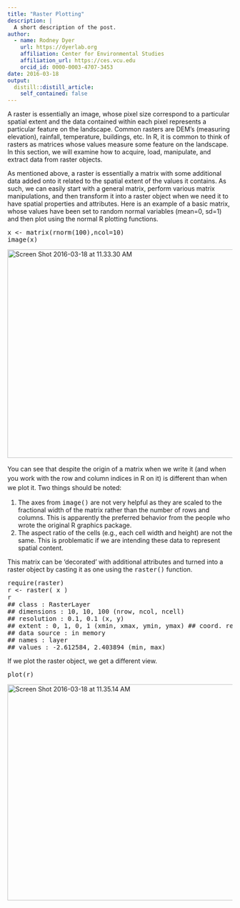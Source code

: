 ```yaml
---
title: "Raster Plotting"
description: |
  A short description of the post.
author:
  - name: Rodney Dyer
    url: https://dyerlab.org
    affiliation: Center for Environmental Studies
    affiliation_url: https://ces.vcu.edu
    orcid_id: 0000-0003-4707-3453
date: 2016-03-18
output:
  distill::distill_article:
    self_contained: false
---
```





A raster is essentially an image, whose pixel size correspond to a particular spatial extent and the data contained within each pixel represents a particular feature on the landscape. Common rasters are DEM’s (measuring elevation), rainfall, temperature, buildings, etc. In R, it is common to think of rasters as matrices whose values measure some feature on the landscape. In this section, we will examine how to acquire, load, manipulate, and extract data from raster objects.

<!--more-->

As mentioned above, a raster is essentially a matrix with some additional data added onto it related to the spatial extent of the values it contains. As such, we can easily start with a general matrix, perform various matrix manipulations, and then transform it into a raster object when we need it to have spatial properties and attributes. Here is an example of a basic matrix, whose values have been set to random normal variables (mean=0, sd=1) and then plot using the normal R plotting functions.

<pre class="lang:r decode:true">x <- matrix(rnorm(100),ncol=10)
image(x)
</pre>

<img class="aligncenter wp-image-858 size-large" src="wp-content/uploads/2016/03/Screen-Shot-2016-03-18-at-11.33.30-AM-1024x623.png" alt="Screen Shot 2016-03-18 at 11.33.30 AM" width="768" height="467" srcset="wp-content/uploads/2016/03/Screen-Shot-2016-03-18-at-11.33.30-AM-1024x623.png 1024w, wp-content/uploads/2016/03/Screen-Shot-2016-03-18-at-11.33.30-AM-300x182.png 300w, wp-content/uploads/2016/03/Screen-Shot-2016-03-18-at-11.33.30-AM-768x467.png 768w, wp-content/uploads/2016/03/Screen-Shot-2016-03-18-at-11.33.30-AM-1568x954.png 1568w, wp-content/uploads/2016/03/Screen-Shot-2016-03-18-at-11.33.30-AM.png 1588w" sizes="(max-width: 768px) 100vw, 768px" /> 

<span style="line-height: 1.5;">You can see that despite the origin of a matrix when we write it (and when you work with the row and column indices in R on it) is different than when we plot it. Two things should be noted:</span>

  1. The axes from <tt>image()</tt> are not very helpful as they are scaled to the fractional width of the matrix rather than the number of rows and columns. This is apparently the preferred behavior from the people who wrote the original R graphics package.
  2. The aspect ratio of the cells (e.g., each cell width and height) are not the same. This is problematic if we are intending these data to represent spatial content.

This matrix can be ‘decorated’ with additional attributes and turned into a raster object by casting it as one using the <tt>raster()</tt> function.

<pre class="lang:r decode:true">require(raster)
r <- raster( x )
r
## class : RasterLayer
## dimensions : 10, 10, 100 (nrow, ncol, ncell)
## resolution : 0.1, 0.1 (x, y)
## extent : 0, 1, 0, 1 (xmin, xmax, ymin, ymax) ## coord. ref. : NA
## data source : in memory
## names : layer
## values : -2.612584, 2.403894 (min, max)</pre>

If we plot the raster object, we get a different view.

<pre class="lang:r decode:true">plot(r)</pre>

<img class="aligncenter wp-image-860 size-large" src="wp-content/uploads/2016/03/Screen-Shot-2016-03-18-at-11.35.14-AM-1024x645.png" alt="Screen Shot 2016-03-18 at 11.35.14 AM" width="768" height="484" srcset="wp-content/uploads/2016/03/Screen-Shot-2016-03-18-at-11.35.14-AM-1024x645.png 1024w, wp-content/uploads/2016/03/Screen-Shot-2016-03-18-at-11.35.14-AM-300x189.png 300w, wp-content/uploads/2016/03/Screen-Shot-2016-03-18-at-11.35.14-AM-768x484.png 768w, wp-content/uploads/2016/03/Screen-Shot-2016-03-18-at-11.35.14-AM.png 1450w" sizes="(max-width: 768px) 100vw, 768px" /> 

&nbsp;

&nbsp;
 
 
 
